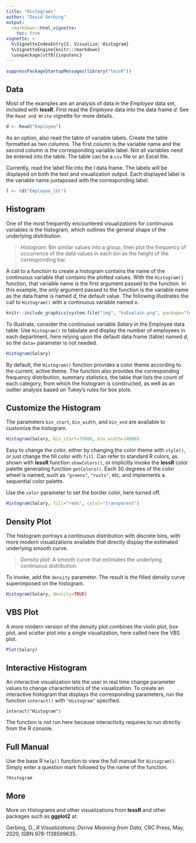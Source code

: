 ```yaml
---
title: "Histograms"
author: "David Gerbing"
output: 
  rmarkdown::html_vignette:
    toc: true
vignette: >
  %\VignetteIndexEntry{2. Visualize: Histogram}
  %\VignetteEngine{knitr::rmarkdown}
  \usepackage[utf8]{inputenc}
---
```



```r
suppressPackageStartupMessages(library("lessR"))
```



## Data

Most of the examples are an analysis of data in the _Employee_ data set, included with __lessR__. First read the _Employee_ data into the data frame _d_. See the `Read and Write` vignette for more details.

```r
d <- Read("Employee")
```

As an option, also read the table of variable labels. Create the table formatted as two columns. The first column is the variable name and the second column is the corresponding variable label. Not all variables need be entered into the table. The table can be a `csv` file or an Excel file.

Currently, read the label file into the _l_ data frame. The labels will be displayed on both the text and visualization output. Each displayed label is the variable name juxtaposed with the corresponding label.

```r
l <- rd("Employee_lbl")
```


## Histogram

One of the most frequently encountered visualizations for continuous variables is the histogram, which outlines the general shape of the underlying distribution.

>_Histogram_: Bin similar values into a group, then plot the frequency of occurrence of the data values in each bin as the height of the corresponding bar.

A call to a function to create a histogram contains the name of the continuous variable that contains the plotted values. With the `Histogram()` function, that variable name is the first argument passed to the function. In this example, the _only_ argument passed to the function is the variable name as the data frame is named _d_, the default value. The following illustrates the call to `Histogram()` with a continuous variable named $x$. 

```r
knitr::include_graphics(system.file("img", "hsExplain.png", package="lessR"))
```

To illustrate, consider the continuous variable _Salary_ in the Employee data table.  Use `Histogram()` to tabulate and display the number of employees in each department, here relying upon the default data frame (table) named _d_, so the `data=` parameter is not needed.

```r
Histogram(Salary)
```

By default, the `Histogram()` function provides a color theme according to the current, active theme. The function also provides the corresponding frequency distribution, summary statistics, the table that lists the count of each category, from which the histogram is constructed, as well as an outlier analysis based on Tukey's rules for box plots.

## Customize the Histogram

The parameters `bin_start`, `bin_width`, and `bin_end` are available to customize the histogram.

```r
Histogram(Salary, bin_start=35000, bin_width=14000)
```

Easy to change the color, either by changing the color theme with `style()`, or just change the fill color with `fill`. Can refer to standard R colors, as shown with __lessR__ function `showColors()`, or implicitly invoke the __lessR__ color palette generating function `getColors()`. Each 30 degrees of the color wheel is named, such as `"greens"`, `"rusts"`, etc, and implements a sequential color palette. 

Use the `color` parameter to set the border color, here turned off.

```r
Histogram(Salary, fill="reds", color="transparent")
```


## Density Plot

The histogram portrays a continuous distribution with discrete bins, with more modern visualizations available that directly display the estimated underlying smooth curve.

>_Density plot_: A smooth curve that estimates the underlying continuous distribution.  

To invoke, add the `density` parameter. The result is the filled density curve superimposed on the histogram.


```r
Histogram(Salary, density=TRUE)
```


## VBS Plot

A more modern version of the density plot combines the violin plot, box plot, and scatter plot into a single visualization, here called here the VBS plot.

```r
Plot(Salary)
```


## Interactive Histogram

An interactive visualization lets the user in real time change parameter values to change characteristics of the visualization. To create an interactive histogram that displays the corresponding parameters, run the function `interact()` with `"Histogram"` specified. 

```
interact("Histogram")
```

The function is not run here because interactivity requires to run directly from the R console.


## Full Manual

Use the base R `help()` function to view the full manual for `Histogram()`. Simply enter a question mark followed by the name of the function.

```
?Histogram
```

## More

More on Histograms and other visualizations from __lessR__ and other packages such as __ggplot2__ at:

Gerbing, D., _R Visualizations: Derive Meaning from Data_, CRC Press, May, 2020, ISBN 978-1138599635.
